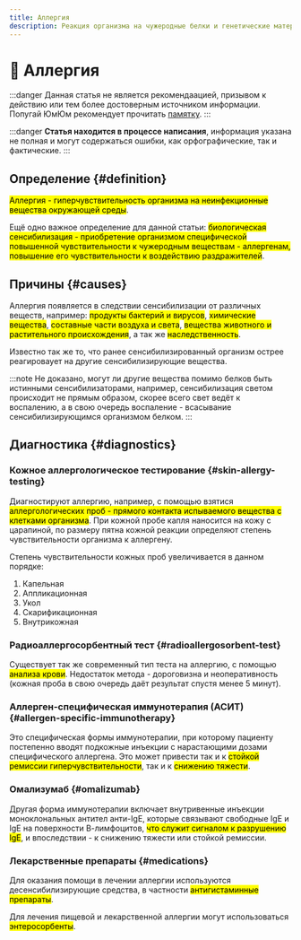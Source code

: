 ```yaml
---
title: Аллергия
description: Реакция организма на чужеродные белки и генетические материалы
---
```



# 🤧 Аллергия

:::danger
Данная статья не является рекомендаацией, призывом к действию или тем более достоверным источником информации. Попугай ЮмЮм рекомендует прочитать [памятку](../important.mdx).
:::

:::danger
**Статья находится в процессе написания**, информация указана не полная и могут содержаться ошибки, как орфографические, так и фактические.
:::

## Определение {#definition}
<mark className="definition">Аллергия - гиперчувствительность организма на неинфекционные вещества окружающей среды</mark>.

Ещё одно важное определение для данной статьи: <mark className="definition">биологическая сенсибилизация - приобретение организмом специфической повышенной чувствительности к чужеродным веществам - аллергенам, повышение его чувствительности к воздействию раздражителей</mark>.

## Причины {#causes}
Аллергия появляется в следствии сенсибилизации от различных веществ, например: <mark className="danger">продукты бактерий и вирусов</mark>, <mark className="danger">химические вещества</mark>, <mark className="danger">составные части воздуха и света</mark>, <mark className="danger">вещества животного и растительного происхождения</mark>, а так же <mark className="danger">наследственность</mark>.

Известно так же то, что ранее сенсибилизированный организм острее реагироваует на другие сенсибилизирующие вещества.

:::note
Не доказано, могут ли другие вещества помимо белков быть истинными сенсибилизаторами, например, сенсибилизация светом происходит не прямым образом, скорее всего свет ведёт к воспалению, а в свою очередь воспаление - всасывание сенсибилизирующимся организмом белком.
:::

## Диагностика {#diagnostics}
### Кожное аллергологическое тестирование {#skin-allergy-testing}
Диагностируют аллергию, например, с помощью взятися <mark className="success">аллергологических проб - прямого контакта испываемого вещества с клетками организма</mark>. При кожной пробе капля наносится на кожу с царапиной, по размеру пятна кожной реакции определяют степень чувствительности организма к аллергену.

Степень чувствительности кожных проб увеличивается в данном  порядке:
1. Капельная
2. Аппликационная
3. Укол
4. <Annotation text="Через царапину на коже">Скарификационная</Annotation>
5. Внутрикожная

### Радиоаллергосорбентный тест {#radioallergosorbent-test}
Существует так же современный тип теста на аллергию, с помощью <mark className="success">анализа крови</mark>. Недостаток метода - дороговизна и неоперативность (кожная проба в свою очередь даёт результат спустя менее 5 минут).

### Аллерген-специфическая иммунотерапия (АСИТ) {#allergen-specific-immunotherapy}
Это специфическая формы иммунотерапии, при которому пациенту постепенно вводят подкожные инъекции с нарастающими дозами специфического аллергена. Это может привести так и к <mark className="success">стойкой ремиссии гиперчувствительности</mark>, так и к <mark className="success">снижению тяжести</mark>.

### Омализумаб {#omalizumab}
Другая форма иммунотерапии включает внутривенные инъекции моноклональных антител анти-IgE, которые связывают свободные <Annotation text="Immunoglobin E - антитела, участвующие в развитии аллергических реакций, иммуном ответе на паразитов">IgE</Annotation> и IgE на поверхности В-лимфоцитов, <mark className="success">что служит сигналом к разрушению IgE</mark>, и впоследствии - к снижению тяжести или стойкой ремиссии.

### Лекарственные препараты {#medications}
Для оказания помощи в лечении аллергии используются десенсибилизирующие средства, в частности <Annotation text="Группа лекарственных средств, осуществляющих конкуретную блокаду рецепторов в организме, что приводит к торможению опосредуемых им эффектов"><mark className="success">антигистаминные препараты</mark></Annotation>.

Для лечения пищевой и лекарственной аллергии могут использоваться <Annotation text="лекарственные средства различной структуры, осуществляющие связывание экзо- и эндогенных веществ в ЖКТ путём адсорбции"><mark className="success">энтеросорбенты</mark></Annotation>.
